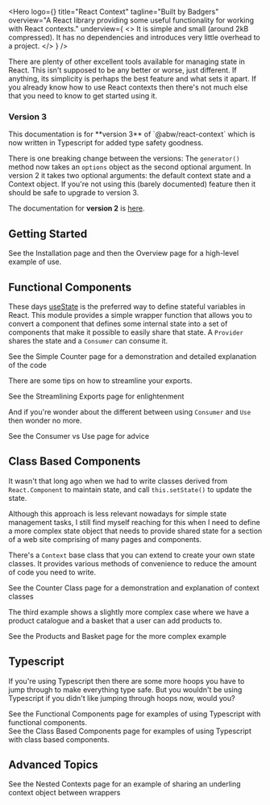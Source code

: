 
<Hero
  logo={<Logo className="rc-logo"/>}
  title="React Context"
  tagline="Built by Badgers"
  overview="A React library providing some useful functionality for working with React contexts."
  underview={
    <>
      It is simple and small (around 2kB compressed).  It has no
      dependencies and introduces very little overhead to a project.
    </>
  }
/>

<div className="intro mar-t-8">
  There are plenty of other excellent tools available for managing state
  in React.  This isn't supposed to be any better or worse, just
  different.  If anything, its simplicity is perhaps the best feature and
  what sets it apart.  If you already know how to use React contexts
  then there's not much else that you need to know to get started
  using it.
</div>

<div className="success alert border">
  <h3>Version 3</h3>
  This documentation is for **version 3** of `@abw/react-context` which is now
  written in Typescript for added type safety goodness.

  There is one breaking change between the versions: The `generator()` method
  now takes an `options` object as the second optional argument.  In version 2
  it takes two optional arguments: the default context state and a Context
  object.  If you're not using this (barely documented) feature then it should
  be safe to upgrade to version 3.

  The documentation for **version 2** is [here](version2/introduction).
</div>

## Getting Started

<div className="link">
  See the <Link to="/installation">Installation</Link> page and then the
  <Link to="/overview">Overview</Link> page for a high-level example of use.
</div>

## Functional Components

These days <a href="https://react.dev/reference/react/useState">useState</a>
is the preferred way to define stateful variables in React.  This module
provides a simple wrapper function that allows you to convert a component
that defines some internal state into a set of components that make it
possible to easily share that state.  A `Provider` shares
the state and a `Consumer` can consume it.

<div className="link">
  See the <Link to="/simple-counter">Simple Counter</Link> page for a
  demonstration and detailed explanation of the code
</div>

There are some tips on how to streamline your exports.

<div className="link">
  See the <Link to="streamlining">Streamlining Exports</Link> page for
  enlightenment
</div>

And if you're wonder about the different between using `Consumer` and `Use`
then wonder no more.

<div className="link">
  See the <Link to="consumer-use">Consumer vs Use</Link> page for advice
</div>

## Class Based Components

It wasn't that long ago when we had to write classes derived from
`React.Component` to maintain state, and call
`this.setState()` to update the state.

Although this approach is less relevant nowadays for simple state
management tasks, I still find myself reaching for this when I need to
define a more complex state object that needs to provide shared state
for a section of a web site comprising of many pages and components.

There's a `Context` base class that you can extend to create your own state
classes.  It provides various methods of convenience to reduce the amount of
code you need to write.

<div className="link">
  See the <Link to="/counter-class">Counter Class</Link> page for a
  demonstration and explanation of context classes
</div>

The third example shows a slightly more complex case where we have a
product catalogue and a basket that a user can add products to.

<div className="link">
  See the <Link to="/products-demo">Products and Basket</Link> page for the
  more complex example
</div>

## Typescript

If you're using Typescript then there are some more hoops you have to jump
through to make everything type safe.  But you wouldn't be using Typescript
if you didn't like jumping through hoops now, would you?

<div className="link">
  See the <Link to="typescript/functional">Functional Components</Link> page
  for examples of using Typescript with functional components.
</div>

<div className="link mar-t-4">
  See the <Link to="typescript/class-based">Class Based Components</Link> page
  for examples of using Typescript with class based components.
</div>

## Advanced Topics

<div className="link mar-t-4">
  See the <Link to="nested">Nested Contexts</Link> page
  for an example of sharing an underling context object between wrappers
</div>
